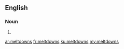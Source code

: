 ==English==

===Noun===
{{head|en|plural}}

# {{plural of|meltdown|lang=en|nocat=1}}

[[ar:meltdowns]]
[[fr:meltdowns]]
[[ku:meltdowns]]
[[my:meltdowns]]